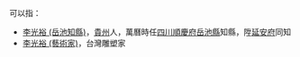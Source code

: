 '''{{PAGENAME}}'''可以指：
* [[李光裕_(岳池知縣)|李光裕 (岳池知縣)]]，[[貴州|貴州]]人，萬曆時任[[四川|四川]][[順慶府|順慶府]][[岳池縣|岳池縣]]知縣，陞[[延安府|延安府]]同知
* [[李光裕_(藝術家)|李光裕 (藝術家)]]，台灣雕塑家
{{Disambiguation|G|Cat=三字李姓人名消歧义}}